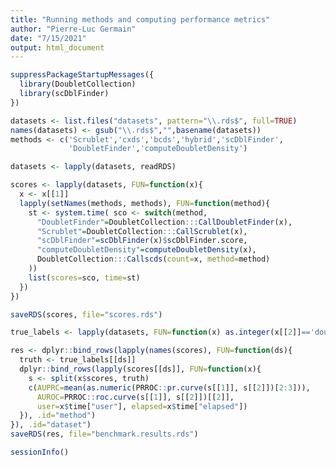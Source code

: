 ```yaml
---
title: "Running methods and computing performance metrics"
author: "Pierre-Luc Germain"
date: "7/15/2021"
output: html_document
---
```


```r
suppressPackageStartupMessages({
  library(DoubletCollection)
  library(scDblFinder)
})
```


```r
datasets <- list.files("datasets", pattern="\\.rds$", full=TRUE)
names(datasets) <- gsub("\\.rds$","",basename(datasets))
methods <- c('Scrublet','cxds','bcds','hybrid','scDblFinder',
             'DoubletFinder','computeDoubletDensity')

datasets <- lapply(datasets, readRDS)

scores <- lapply(datasets, FUN=function(x){
  x <- x[[1]]
  lapply(setNames(methods, methods), FUN=function(method){
    st <- system.time( sco <- switch(method,
      "DoubletFinder"=DoubletCollection:::CallDoubletFinder(x),
      "Scrublet"=DoubletCollection:::CallScrublet(x),
      "scDblFinder"=scDblFinder(x)$scDblFinder.score,
      "computeDoubletDensity"=computeDoubletDensity(x),
      DoubletCollection:::Callscds(count=x, method=method)
    ))
    list(scores=sco, time=st)
  })
})

saveRDS(scores, file="scores.rds")
```

```r
true_labels <- lapply(datasets, FUN=function(x) as.integer(x[[2]]=='doublet'))

res <- dplyr::bind_rows(lapply(names(scores), FUN=function(ds){
  truth <- true_labels[[ds]]
  dplyr::bind_rows(lapply(scores[[ds]], FUN=function(x){
    s <- split(x$scores, truth)
    c(AUPRC=mean(as.numeric(PRROC::pr.curve(s[[1]], s[[2]])[2:3])),
      AUROC=PRROC::roc.curve(s[[1]], s[[2]])[[2]],
      user=x$time["user"], elapsed=x$time["elapsed"])
  }), .id="method")
}), .id="dataset")
saveRDS(res, file="benchmark.results.rds")
```

```r
sessionInfo()
```

